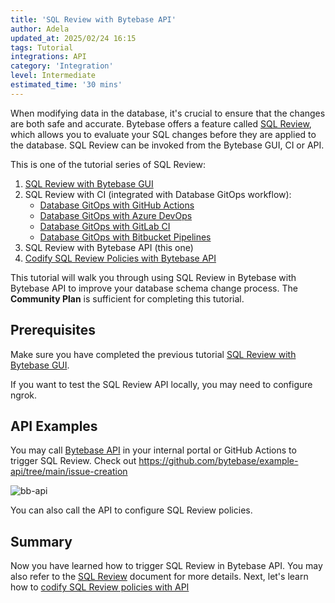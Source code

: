 ```yaml
---
title: 'SQL Review with Bytebase API'
author: Adela
updated_at: 2025/02/24 16:15
tags: Tutorial
integrations: API
category: 'Integration'
level: Intermediate
estimated_time: '30 mins'
---
```



When modifying data in the database, it's crucial to ensure that the changes are both safe and accurate. Bytebase offers a feature called [SQL Review](/sql-review/overview/), which allows you to evaluate your SQL changes before they are applied to the database. SQL Review can be invoked from the Bytebase GUI, CI or API.

This is one of the tutorial series of SQL Review:

1.  [SQL Review with Bytebase GUI](/tutorials/sql-review-gui/)
1.  SQL Review with CI (integrated with Database GitOps workflow):
    - [Database GitOps with GitHub Actions](/tutorials/gitops-github-workflow/#step-3-configure-sql-review-in-bytebase)
    - [Database GitOps with Azure DevOps](/tutorials/gitops-azure-devops-workflow/#step-3-configure-sql-review-in-bytebase)
    - [Database GitOps with GitLab CI](/tutorials/gitops-gitlab-workflow/#step-3-configure-sql-review-in-bytebase)
    - [Database GitOps with Bitbucket Pipelines](/tutorials/gitops-bitbucket-workflow/#step-3-configure-sql-review-in-bytebase)
1.  SQL Review with Bytebase API (this one)
1.  [Codify SQL Review Policies with Bytebase API](/tutorials/api-sql-review-policy/)

This tutorial will walk you through using SQL Review in Bytebase with Bytebase API to improve your database schema change process. The **Community Plan** is sufficient for completing this tutorial.

## Prerequisites

Make sure you have completed the previous tutorial [SQL Review with Bytebase GUI](/tutorials/sql-review-gui/).

If you want to test the SQL Review API locally, you may need to configure ngrok.

<VCSWithNgrok />

## API Examples

You may call [Bytebase API](/api/sql-review/) in your internal portal or GitHub Actions to trigger SQL Review. Check out https://github.com/bytebase/example-api/tree/main/issue-creation

![bb-api](/content/docs/tutorials/sql-review-api/bb-api.webp)

You can also call the API to configure SQL Review policies.

<Card
  title="Tutorial: Codify SQL Review Policies with Bytebase API"
  icon="graduation-cap"
  href="/tutorials/api-sql-review-policy/"
  horizontal
/>

## Summary

Now you have learned how to trigger SQL Review in Bytebase API. You may also refer to the [SQL Review](/sql-review/overview) document for more details. Next, let's learn how to [codify SQL Review policies with API](/tutorials/api-sql-review-policy/)
